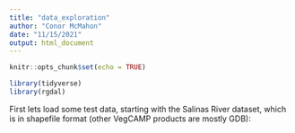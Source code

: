 ```yaml
---
title: "data_exploration"
author: "Conor McMahon"
date: "11/15/2021"
output: html_document
---
```


```r
knitr::opts_chunk$set(echo = TRUE)

library(tidyverse)
library(rgdal)
```

First lets load some test data, starting with the Salinas River dataset, which is in shapefile format (other VegCAMP products are mostly GDB):

```r




```